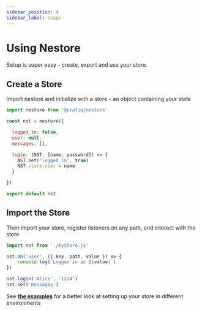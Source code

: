 ```yaml
---
sidebar_position: 4
sidebar_label: Usage
---
```


# Using Nestore

Setup is super easy - create, export and use your store. 

## Create a Store

Import nestore and initialize with a store - an object containing your state

```jsx title="myStore.js"
import nestore from '@pratiq/nestore'

const nst = nestore({

  logged_in: false,
  user: null,
  messages: [],

  login: (NST, [name, password]) => {
    NST.set('logged_in', true)
    NST.store.user = name
  }

})

export default nst
```






## Import the Store

Then import your store, register listeners on any path, and interact with the store

```jsx title="app.js"
import nst from './myStore.js'

nst.on('user', ({ key, path, value }) => {
    console.log(`Logged in as ${value}`)
})

nst.login('Alice', '1234')
nst.set('messages')
```







See **[the examples](/examples)** for a better look at setting up your store in different environments

